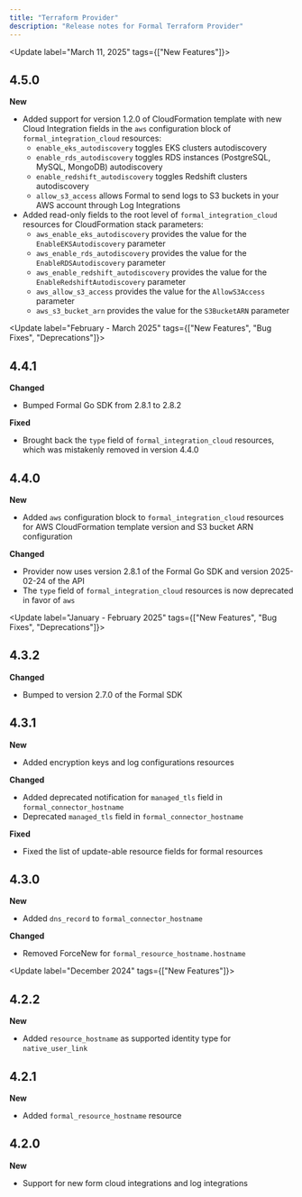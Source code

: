 ```yaml
---
title: "Terraform Provider"
description: "Release notes for Formal Terraform Provider"
---
```


<Update label="March 11, 2025" tags={["New Features"]}>

## 4.5.0

**New**

- Added support for version 1.2.0 of CloudFormation template with new Cloud Integration fields in the `aws` configuration block of `formal_integration_cloud` resources:
  - `enable_eks_autodiscovery` toggles EKS clusters autodiscovery
  - `enable_rds_autodiscovery` toggles RDS instances (PostgreSQL, MySQL, MongoDB) autodiscovery
  - `enable_redshift_autodiscovery` toggles Redshift clusters autodiscovery
  - `allow_s3_access` allows Formal to send logs to S3 buckets in your AWS account through Log Integrations
- Added read-only fields to the root level of `formal_integration_cloud` resources for CloudFormation stack parameters:
  - `aws_enable_eks_autodiscovery` provides the value for the `EnableEKSAutodiscovery` parameter
  - `aws_enable_rds_autodiscovery` provides the value for the `EnableRDSAutodiscovery` parameter
  - `aws_enable_redshift_autodiscovery` provides the value for the `EnableRedshiftAutodiscovery` parameter
  - `aws_allow_s3_access` provides the value for the `AllowS3Access` parameter
  - `aws_s3_bucket_arn` provides the value for the `S3BucketARN` parameter

</Update>

<Update label="February - March 2025" tags={["New Features", "Bug Fixes", "Deprecations"]}>

## 4.4.1

**Changed**

- Bumped Formal Go SDK from 2.8.1 to 2.8.2

**Fixed**

- Brought back the `type` field of `formal_integration_cloud` resources, which was mistakenly removed in version 4.4.0

## 4.4.0

**New**

- Added `aws` configuration block to `formal_integration_cloud` resources for AWS CloudFormation template version and S3 bucket ARN configuration

**Changed**

- Provider now uses version 2.8.1 of the Formal Go SDK and version 2025-02-24 of the API
- The `type` field of `formal_integration_cloud` resources is now deprecated in favor of `aws`

</Update>

<Update label="January - February 2025" tags={["New Features", "Bug Fixes", "Deprecations"]}>

## 4.3.2

**Changed**

- Bumped to version 2.7.0 of the Formal SDK

## 4.3.1

**New**

- Added encryption keys and log configurations resources

**Changed**

- Added deprecated notification for `managed_tls` field in `formal_connector_hostname`
- Deprecated `managed_tls` field in `formal_connector_hostname`

**Fixed**

- Fixed the list of update-able resource fields for formal resources

## 4.3.0

**New**

- Added `dns_record` to `formal_connector_hostname`

**Changed**

- Removed ForceNew for `formal_resource_hostname.hostname`

</Update>

<Update label="December 2024" tags={["New Features"]}>

## 4.2.2

**New**

- Added `resource_hostname` as supported identity type for `native_user_link`

## 4.2.1

**New**

- Added `formal_resource_hostname` resource

## 4.2.0

**New**

- Support for new form cloud integrations and log integrations

</Update>
